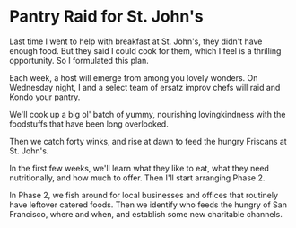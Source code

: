 # Pantry Raid for St. John's

Last time I went to help with breakfast at St. John's, they didn't have enough food. But they said I could cook for them, which I feel is a thrilling opportunity. So I formulated this plan.

Each week, a host will emerge from among you lovely wonders. On Wednesday night, I and a select team of ersatz improv chefs will raid and Kondo your pantry.

We'll cook up a big ol' batch of yummy, nourishing lovingkindness with the foodstuffs that have been long overlooked.

Then we catch forty winks, and rise at dawn to feed the hungry Friscans at St. John's.

In the first few weeks, we'll learn what they like to eat, what they need nutritionally, and how much to offer. Then I'll start arranging Phase 2.

In Phase 2, we fish around for local businesses and offices that routinely have leftover catered foods. Then we identify who feeds the hungry of San Francisco, where and when, and establish some new charitable channels.
